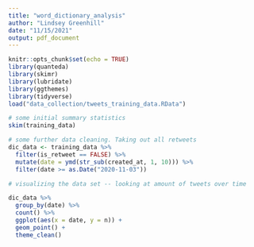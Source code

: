 ```yaml
---
title: "word_dictionary_analysis"
author: "Lindsey Greenhill"
date: "11/15/2021"
output: pdf_document
---
```


```r
knitr::opts_chunk$set(echo = TRUE)
library(quanteda)
library(skimr)
library(lubridate)
library(ggthemes)
library(tidyverse)
load("data_collection/tweets_training_data.RData")
```


```r
# some initial summary statistics
skim(training_data)

# some further data cleaning. Taking out all retweets
dic_data <- training_data %>%
  filter(is_retweet == FALSE) %>%
  mutate(date = ymd(str_sub(created_at, 1, 10))) %>%
  filter(date >= as.Date("2020-11-03"))
```


```r
# visualizing the data set -- looking at amount of tweets over time 

dic_data %>%
  group_by(date) %>% 
  count() %>%
  ggplot(aes(x = date, y = n)) +
  geom_point() +
  theme_clean()
```

